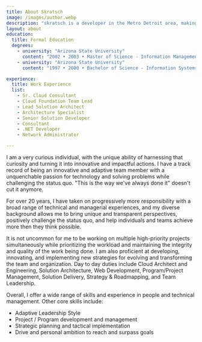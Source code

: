 ```yaml
---
title: About Skratsch
image: /images/author.webp
description: "skratsch is a developer in the Metro Detroit area, making technology fun and attainable, and changing the world one byte at a time"
layout: about
education:
  title: Formal Education
  degrees:
    - university: "Arizona State University"
      content: "2002 • 2003 • Master of Science - Information Management"
    - university: "Arizona State University"
      content: "1997 • 2000 • Bachelor of Science - Information Systems" 

experience:
  title: Work Experience
  list:
    - Sr. Cloud Consultant
    - Cloud Foundation Team Lead
    - Lead Solution Architect
    - Architecture Specialist
    - Senior Solution Developer
    - Consultant
    - .NET Developer
    - Network Administrator

---
```


I am a very curious individual, with the unique ability of harnessing that curiosity and turning it into innovative and impactful actions. I have a track record of being an innovative and adaptive team member with a unquenchable passion for technology and solving problems while challenging the status quo. &quot;This is the way we&apos;ve always done it&quot; doesn&apos;t cut it anymore.

For over 20 years, I have taken on progressively more responsibility with a broad range of technical and managerial experiences, and my diverse background allows me to bring unique and transparent perspectives, positively challenge the status quo, and help individuals and teams achieve more then they think possible.

It is not uncommon for me to be working on multiple high-priority projects simultaneously while prioritizing the workload and maintaining the integrity and quality of the work being done. I am also proficient at developing, innovating, and implementing new strategies for evolving and transforming the team and organization. Day to day duties include Cloud Architect and Engineering, Solution Architecture, Web Development, Program/Project Management, Solution Delivery, Strategy & Roadmapping, and Team Leadership.

Overall, I offer a wide range of skills and experience in people and technical management. Other core skills include:

* Adaptive Leadership Style
* Project / Program development and management
* Strategic planning and tactical implementation
* Drive and personal ambition to reach and surpass goals
